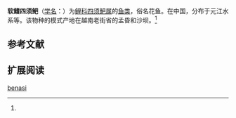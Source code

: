 {{Speciesbox
| name = 软鳍四须鲃
| status = 
| status_system = 
| image = 
| genus = Barbodes
| species = benasi
| authority = Pellegrin et Chevey, 1936<ref name='id5931'>{{cite web| url =http://www.bioinfo.cn/db05/BjdwSpecies.php?action=view&id=5931| title =软鳍四须鲃| work =中国动物物种编目数据库| publisher =中国科学院微生物研究所| author =中国科学院动物研究所| accessdate =2009-04-11| deadurl =yes| archiveurl =https://web.archive.org/web/20160305052153/http://www.bioinfo.cn/db05/BjdwSpecies.php?action=view&id=5931| archivedate =2016-03-05}}</ref>
}}

'''软鳍四须鲃'''（[[学名|学名]]：{{lang|la|''Barbodes benasi''}}）为[[鲤科|鲤科]][[四须鲃属|四须鲃属]]的[[鱼类|鱼类]]，俗名花鱼。在中国，分布于元江水系等。该物种的模式产地在越南老街省的孟昏和沙坝。<ref name='id5931'/>

== 参考文献 ==
{{reflist}}

== 扩展阅读 ==
{{refbegin}}
{{wikispecies-inline|Barbodes benasi|软鳍四须鲃}}
{{refend}}
{{Taxonbar|from=Q15233190}}

[[Category:四须鲃属|benasi]]


{{鯉形目小作品}}